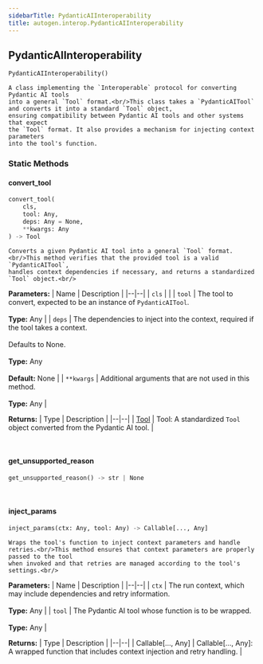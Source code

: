 ```yaml
---
sidebarTitle: PydanticAIInteroperability
title: autogen.interop.PydanticAIInteroperability
---
```

<h2 id="autogen.interop.PydanticAIInteroperability" class="doc doc-heading">
    <code class="doc-symbol doc-symbol-heading doc-symbol-class"></code>
    <span class="doc doc-object-name doc-class-name">PydanticAIInteroperability</span>
</h2>

```python
PydanticAIInteroperability()
```

    A class implementing the `Interoperable` protocol for converting Pydantic AI tools
    into a general `Tool` format.<br/>This class takes a `PydanticAITool` and converts it into a standard `Tool` object,
    ensuring compatibility between Pydantic AI tools and other systems that expect
    the `Tool` format. It also provides a mechanism for injecting context parameters
    into the tool's function.

### Static Methods

<code class="doc-symbol doc-symbol-heading doc-symbol-method"></code>
#### convert_tool

```python
convert_tool(
    cls,
    tool: Any,
    deps: Any = None,
    **kwargs: Any
) -> Tool
```

    Converts a given Pydantic AI tool into a general `Tool` format.<br/>This method verifies that the provided tool is a valid `PydanticAITool`,
    handles context dependencies if necessary, and returns a standardized `Tool` object.<br/>

<b>Parameters:</b>
| Name | Description |
|--|--|
| `cls` |  |
| `tool` | The tool to convert, expected to be an instance of `PydanticAITool`.<br/><br/>**Type:** Any |
| `deps` | The dependencies to inject into the context, required if the tool takes a context.<br/><br/>Defaults to None.<br/><br/>**Type:** Any<br/><br/>**Default:** None |
| `**kwargs` | Additional arguments that are not used in this method.<br/><br/>**Type:** Any |

<b>Returns:</b>
| Type | Description |
|--|--|
| [Tool](/docs/api-reference/autogen/tools/Tool) | Tool: A standardized `Tool` object converted from the Pydantic AI tool. |

<br />

<code class="doc-symbol doc-symbol-heading doc-symbol-method"></code>
#### get_unsupported_reason

```python
get_unsupported_reason() -> str | None
```

    

<br />

<code class="doc-symbol doc-symbol-heading doc-symbol-method"></code>
#### inject_params

```python
inject_params(ctx: Any, tool: Any) -> Callable[..., Any]
```

    Wraps the tool's function to inject context parameters and handle retries.<br/>This method ensures that context parameters are properly passed to the tool
    when invoked and that retries are managed according to the tool's settings.<br/>

<b>Parameters:</b>
| Name | Description |
|--|--|
| `ctx` | The run context, which may include dependencies and retry information.<br/><br/>**Type:** Any |
| `tool` | The Pydantic AI tool whose function is to be wrapped.<br/><br/>**Type:** Any |

<b>Returns:</b>
| Type | Description |
|--|--|
| Callable[..., Any] | Callable[..., Any]: A wrapped function that includes context injection and retry handling. |

<br />